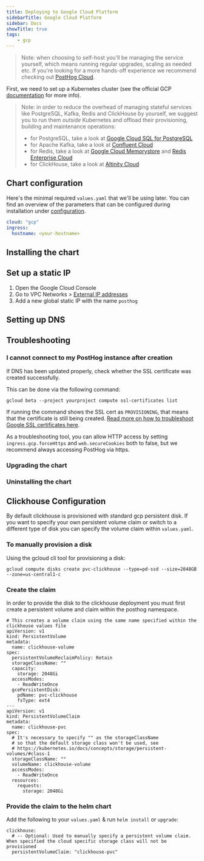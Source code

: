 ```yaml
---
title: Deploying to Google Cloud Platform
sidebarTitle: Google Cloud Platform
sidebar: Docs
showTitle: true
tags:
    - gcp
---
```



> Note: when choosing to self-host you'll be managing the service yourself, which means running regular upgrades, scaling as needed etc. If you're looking for a more hands-off experience we recommend checking out [PostHog Cloud](/docs/cloud).

First, we need to set up a Kubernetes cluster (see the official GCP [documentation](https://cloud.google.com/kubernetes-engine/) for more info).

<ClusterRequirementsSnippet />

> Note: in order to reduce the overhead of managing stateful services like PostgreSQL, Kafka, Redis and ClickHouse by yourself, we suggest you to run them _outside_ Kubernetes and offload their provisioning, building and maintenance operations:
>
> * for PostgreSQL, take a look at [Google Cloud SQL for PostgreSQL](https://cloud.google.com/sql/docs/postgres)
> * for Apache Kafka, take a look at [Confluent Cloud](https://www.confluent.io/confluent-cloud/)
> * for Redis, take a look at [Google Cloud Memorystore](https://cloud.google.com/memorystore) and [Redis Enterprise Cloud](https://redis.com/redis-enterprise-cloud/overview/)
> * for ClickHouse, take a look at [Altinity Cloud](https://altinity.com/cloud-database/)
>

## Chart configuration

Here's the minimal required `values.yaml` that we'll be using later. You can find an overview of the parameters that can be configured during installation under [configuration](/docs/self-host/deploy/configuration).
```yaml
cloud: "gcp"
ingress:
  hostname: <your-hostname>
```

## Installing the chart

<InstallingSnippet />

## Set up a static IP

1. Open the Google Cloud Console
1. Go to VPC Networks > [External IP addresses](https://console.cloud.google.com/networking/addresses/list)
1. Add a new global static IP with the name `posthog`

## Setting up DNS

<SetupDNS />

## Troubleshooting
### I cannot connect to my PostHog instance after creation

If DNS has been updated properly, check whether the SSL certificate was created successfully.

This can be done via the following command:

```shell
gcloud beta --project yourproject compute ssl-certificates list
```

If running the command shows the SSL cert as `PROVISIONING`, that means that the certificate is still being created. [Read more on how to troubleshoot Google SSL certificates here](https://cloud.google.com/load-balancing/docs/ssl-certificates/troubleshooting).

As a troubleshooting tool, you can allow HTTP access by setting `ingress.gcp.forceHttps` and `web.secureCookies` both to false, but we recommend always accessing PostHog via https.

### Upgrading the chart

<UpgradingSnippet />

### Uninstalling the chart

<UninstallingSnippet />

## Clickhouse Configuration

By default clickhouse is provisioned with standard gcp persistent disk. If you want to specify your own persistent volume claim or switch to a different type of disk
you can specify the volume claim within `values.yaml`.

### To manually provision a disk

Using the gcloud cli tool for provisioning a disk:

```
gcloud compute disks create pvc-clickhouse --type=pd-ssd --size=2048GB --zone=us-central1-c
```

### Create the claim

In order to provide the disk to the clickhouse deployment you must first create a persistent volume and claim within the posthog namespace.

```
# This creates a volume claim using the same name specified within the clickhouse values file
apiVersion: v1
kind: PersistentVolume
metadata:
  name: clickhouse-volume
spec:
  persistentVolumeReclaimPolicy: Retain
  storageClassName: ""
  capacity:
    storage: 2048Gi
  accessModes:
    - ReadWriteOnce
  gcePersistentDisk:
    pdName: pvc-clickhouse
    fsType: ext4
---
apiVersion: v1
kind: PersistentVolumeClaim
metadata:
  name: clickhouse-pvc
spec:
  # It's necessary to specify "" as the storageClassName
  # so that the default storage class won't be used, see
  # https://kubernetes.io/docs/concepts/storage/persistent-volumes/#class-1
  storageClassName: ""
  volumeName: clickhouse-volume
  accessModes:
    - ReadWriteOnce
  resources:
    requests:
      storage: 2048Gi
```

### Provide the claim to the helm chart
Add the following to your `values.yaml` & run `helm install` or `upgrade`:
```
clickhouse:
  # -- Optional: Used to manually specify a persistent volume claim. When specified the cloud specific storage class will not be provisioned
  persistentVolumeClaim: "clickhouse-pvc"
```
